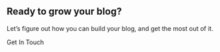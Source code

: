 <Section py="8|12|16|24" bg="muted">
  <Container>
    <Div textAlign="center">
      <H2 fontSize="4xl|5xl" m="0">
        Ready to grow your <Span color="primary">blog?</Span>
      </H2>
      <P fontSize="xl|2xl" mt="2">
        Let’s figure out how you can build your blog, and get the most out of it.
      </P>
      <ButtonLink href="/contact" variant="primary lg" mt="6|0">
        <Icon name="mail" mr="2" /> Get In Touch
      </ButtonLink>
    </Div>
  </Container>
</Section>